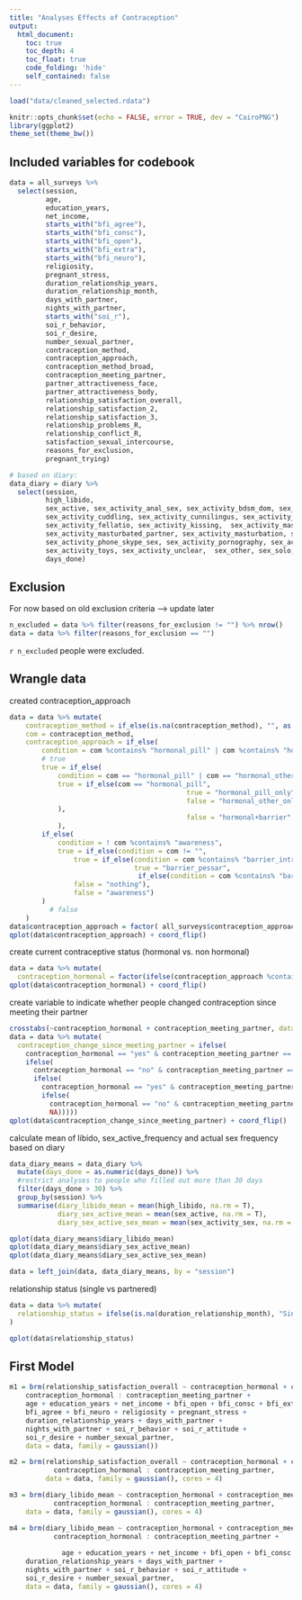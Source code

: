 ```yaml
---
title: "Analyses Effects of Contraception"
output:
  html_document:
    toc: true
    toc_depth: 4
    toc_float: true
    code_folding: 'hide'
    self_contained: false
---
```

  
```r
load("data/cleaned_selected.rdata")

knitr::opts_chunk$set(echo = FALSE, error = TRUE, dev = "CairoPNG")
library(ggplot2)
theme_set(theme_bw())
```


## Included variables for codebook
```r
data = all_surveys %>%
  select(session,
         age,
         education_years,
         net_income,
         starts_with("bfi_agree"),
         starts_with("bfi_consc"),
         starts_with("bfi_open"),
         starts_with("bfi_extra"),
         starts_with("bfi_neuro"),
         religiosity,
         pregnant_stress,
         duration_relationship_years,
         duration_relationship_month,
         days_with_partner,
         nights_with_partner,
         starts_with("soi_r"),
         soi_r_behavior,
         soi_r_desire,
         number_sexual_partner,
         contraception_method,
         contraception_approach,
         contraception_method_broad,
         contraception_meeting_partner,
         partner_attractiveness_face,
         partner_attractiveness_body,
         relationship_satisfaction_overall,
         relationship_satisfaction_2,
         relationship_satisfaction_3,
         relationship_problems_R,
         relationship_conflict_R,
         satisfaction_sexual_intercourse,
         reasons_for_exclusion,
         pregnant_trying)

# based on diary:
data_diary = diary %>%
  select(session,
         high_libido,
         sex_active, sex_activity_anal_sex, sex_activity_bdsm_dom, sex_activity_bdsm_sub,
         sex_activity_cuddling, sex_activity_cunnilingus, sex_activity_cybersex, sex_activity_dirty_talk,
         sex_activity_fellatio, sex_activity_kissing,  sex_activity_masturbated_by_partner,
         sex_activity_masturbated_partner, sex_activity_masturbation, sex_activity_other,
         sex_activity_phone_skype_sex, sex_activity_pornography, sex_activity_sex, sex_activity_touch_other, 
         sex_activity_toys, sex_activity_unclear,  sex_other, sex_solo, sex_unclear,
         days_done)
```


## Exclusion
For now based on old exclusion criteria --> update later
```r
n_excluded = data %>% filter(reasons_for_exclusion != "") %>% nrow()
data = data %>% filter(reasons_for_exclusion == "")
```
`r n_excluded` people were excluded.

## Wrangle data
created contraception_approach
```r
data = data %>% mutate(
    contraception_method = if_else(is.na(contraception_method), "", as.character(contraception_method)),
    com = contraception_method,
    contraception_approach = if_else(
        condition = com %contains% "hormonal_pill" | com %contains% "hormonal_other", # condition
        # true
        true = if_else(
            condition = com == "hormonal_pill" | com == "hormonal_other" | com == "hormonal_morning_after_pill", # condition
            true = if_else(com == "hormonal_pill", 
                                            true = "hormonal_pill_only", 
                                            false = "hormonal_other_only"
            ),
                                            false = "hormonal+barrier"
            ),
        if_else(
            condition = ! com %contains% "awareness", 
            true = if_else(condition = com != "",
                true = if_else(condition = com %contains% "barrier_intrauterine_pessar", 
                               true = "barrier_pessar",
                                if_else(condition = com %contains% "barrier_condoms", true = "condoms", false = "other")),
                false = "nothing"),
                false = "awareness")
        )
          # false
    )
data$contraception_approach = factor( all_surveys$contraception_approach, levels = c("condoms", "barrier_pessar", "hormonal+barrier", "hormonal_pill_only", "hormonal_other_only", "awareness", "nothing", "other") )
qplot(data$contraception_approach) + coord_flip()
```

create current contraceptive status (hormonal vs. non hormonal)
```r
data = data %>% mutate(
  contraception_hormonal = factor(ifelse(contraception_approach %contains% "hormonal", "yes", "no")))
qplot(data$contraception_hormonal) + coord_flip()
```

create variable to indicate whether people changed contraception since meeting their partner
```r
crosstabs(~contraception_hormonal + contraception_meeting_partner, data = data)
data = data %>% mutate(
  contraception_change_since_meeting_partner = ifelse(
    contraception_hormonal == "yes" & contraception_meeting_partner == 1, "congruent_hormonal",
    ifelse(
      contraception_hormonal == "no" & contraception_meeting_partner == 0, "congruent_nonhormonal",
      ifelse(
        contraception_hormonal == "yes" & contraception_meeting_partner == 0, "switched_to_hormonal",
        ifelse(
          contraception_hormonal == "no" & contraception_meeting_partner == 1, "switched_to_nonhormonal",
          NA)))))
qplot(data$contraception_change_since_meeting_partner) + coord_flip()
```

calculate mean of libido, sex_active_frequency and actual sex frequency based on diary
```r
data_diary_means = data_diary %>%
  mutate(days_done = as.numeric(days_done)) %>%
  #restrict analyses to people who filled out more than 30 days
  filter(days_done > 30) %>% 
  group_by(session) %>%
  summarise(diary_libido_mean = mean(high_libido, na.rm = T),
            diary_sex_active_mean = mean(sex_active, na.rm = T),
            diary_sex_active_sex_mean = mean(sex_activity_sex, na.rm = T))

qplot(data_diary_means$diary_libido_mean)
qplot(data_diary_means$diary_sex_active_mean)
qplot(data_diary_means$diary_sex_active_sex_mean)

data = left_join(data, data_diary_means, by = "session")
```

relationship status (single vs partnered)
```r
data = data %>% mutate(
  relationship_status = ifelse(is.na(duration_relationship_month), "Single", "Partnered")
)

qplot(data$relationship_status)
```

## First Model
```r
m1 = brm(relationship_satisfaction_overall ~ contraception_hormonal + contraception_meeting_partner +
    contraception_hormonal : contraception_meeting_partner +
    age + education_years + net_income + bfi_open + bfi_consc + bfi_extra +
    bfi_agree + bfi_neuro + religiosity + pregnant_stress +
    duration_relationship_years + days_with_partner + 
    nights_with_partner + soi_r_behavior + soi_r_attitude +
    soi_r_desire + number_sexual_partner,
    data = data, family = gaussian())

m2 = brm(relationship_satisfaction_overall ~ contraception_hormonal + contraception_meeting_partner +
           contraception_hormonal : contraception_meeting_partner,
         data = data, family = gaussian(), cores = 4)

m3 = brm(diary_libido_mean ~ contraception_hormonal + contraception_meeting_partner +
           contraception_hormonal : contraception_meeting_partner,
    data = data, family = gaussian(), cores = 4)

m4 = brm(diary_libido_mean ~ contraception_hormonal + contraception_meeting_partner +
           contraception_hormonal : contraception_meeting_partner +
 
             age + education_years + net_income + bfi_open + bfi_consc + bfi_extra + bfi_agree + bfi_neuro + religiosity + pregnant_stress +
    duration_relationship_years + days_with_partner + 
    nights_with_partner + soi_r_behavior + soi_r_attitude +
    soi_r_desire + number_sexual_partner,
    data = data, family = gaussian(), cores = 4)

```

